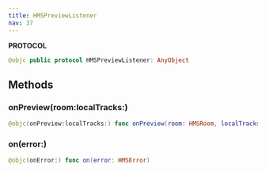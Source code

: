 ```yaml
---
title: HMSPreviewListener
nav: 37
---
```


**PROTOCOL**

```swift
@objc public protocol HMSPreviewListener: AnyObject
```

## Methods

### onPreview(room:localTracks:)

```swift
@objc(onPreview:localTracks:) func onPreview(room: HMSRoom, localTracks: [HMSTrack])
```

### on(error:)

```swift
@objc(onError:) func on(error: HMSError)
```
